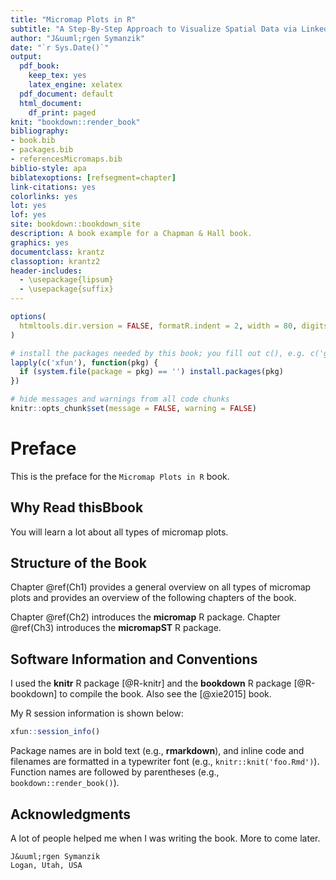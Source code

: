 ```yaml
--- 
title: "Micromap Plots in R"
subtitle: "A Step-By-Step Approach to Visualize Spatial Data via Linked Micromaps, Conditioned Micromaps, and Comparative Micromaps in R"
author: "J&uuml;rgen Symanzik"
date: "`r Sys.Date()`"
output:
  pdf_book:
    keep_tex: yes
    latex_engine: xelatex
  pdf_document: default
  html_document:
    df_print: paged
knit: "bookdown::render_book"
bibliography:
- book.bib
- packages.bib
- referencesMicromaps.bib
biblio-style: apa
biblatexoptions: [refsegment=chapter]
link-citations: yes
colorlinks: yes
lot: yes
lof: yes
site: bookdown::bookdown_site
description: A book example for a Chapman & Hall book.
graphics: yes
documentclass: krantz
classoption: krantz2
header-includes:
  - \usepackage{lipsum}
  - \usepackage{suffix}
---
```


\renewcommand\chapterauthor[1]{\authortoc{#1}\printchapterauthor{#1}}

\makeatletter
\newcommand{\printchapterauthor}[1]{%
  {\parindent0pt\vspace*{-25pt}%
  \linespread{1.1}\large\scshape#1%
  \par\nobreak\vspace*{35pt}}}
\newcommand{\authortoc}[1]{%
  \addtocontents{toc}{\vskip-10pt}%
  \addtocontents{toc}{%
    \protect\contentsline{chapter}%
    {\hskip1.3em\mdseries\scshape\protect\scriptsize#1}{}{}}
  \addtocontents{toc}{\vskip5pt}%
}
\makeatother


```r
options(
  htmltools.dir.version = FALSE, formatR.indent = 2, width = 80, digits = 4
)

# install the packages needed by this book; you fill out c(), e.g. c('ggplot2', 'dplyr')
lapply(c('xfun'), function(pkg) {
  if (system.file(package = pkg) == '') install.packages(pkg)
})

# hide messages and warnings from all code chunks
knitr::opts_chunk$set(message = FALSE, warning = FALSE)
```


# Preface {-}


This is the preface for the `Micromap Plots in R` book.


## Why Read thisBbook {-}


You will learn a lot about all types of micromap plots.


## Structure of the Book {-}


Chapter \@ref(Ch1) provides a general overview on all types of micromap plots and provides
an overview of the following chapters of the book.

Chapter \@ref(Ch2) introduces the **micromap**\index{R Packages!micromap} R package.
Chapter \@ref(Ch3) introduces the **micromapST**\index{R Packages!micromapST} R package.


## Software Information and Conventions {-}


I used the **knitr**\index{R Packages!knitr} R package [@R-knitr] and 
the **bookdown**\index{R Packages!bookdown} R package [@R-bookdown] to compile the book. 
Also see the [@xie2015] book.

My R session information is shown below:

```r
xfun::session_info()
```

Package names are in bold text (e.g., **rmarkdown**), and inline code and filenames are formatted in a typewriter font (e.g., `knitr::knit('foo.Rmd')`). Function names are followed by parentheses (e.g., `bookdown::render_book()`).


## Acknowledgments {-}


A lot of people helped me when I was writing the book. More to come later.

```block2
J&uuml;rgen Symanzik  
Logan, Utah, USA
```

